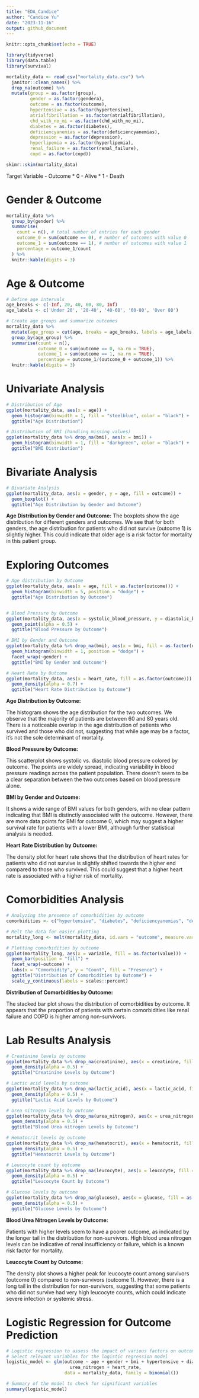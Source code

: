 ```yaml
---
title: "EDA_Candice"
author: "Candice Yu"
date: "2023-11-16"
output: github_document
---
```


```r
knitr::opts_chunk$set(echo = TRUE)

library(tidyverse)
library(data.table)
library(survival)
```

```r
mortality_data <- read_csv("mortality_data.csv") %>%
  janitor::clean_names() %>%
  drop_na(outcome) %>%
  mutate(group = as.factor(group), 
         gender = as.factor(gendera),
         outcome = as.factor(outcome),
         hypertensive = as.factor(hypertensive),
         atrialfibrillation = as.factor(atrialfibrillation),
         chd_with_no_mi = as.factor(chd_with_no_mi),
         diabetes = as.factor(diabetes),
         deficiencyanemias = as.factor(deficiencyanemias),
         depression = as.factor(depression),
         hyperlipemia = as.factor(hyperlipemia),
         renal_failure = as.factor(renal_failure),
         copd = as.factor(copd))


```

```r
skimr::skim(mortality_data)
```
Target Variable - Outcome
* 0 - Alive
* 1 - Death


# Gender & Outcome
```r
mortality_data %>%
  group_by(gender) %>%
  summarise(
    count = n(), # total number of entries for each gender
    outcome_0 = sum(outcome == 0), # number of outcomes with value 0
    outcome_1 = sum(outcome == 1), # number of outcomes with value 1
    percentage = outcome_1/count
  ) %>%
  knitr::kable(digits = 3)  
```


# Age & Outcome
```r
# Define age intervals
age_breaks <- c(-Inf, 20, 40, 60, 80, Inf)
age_labels <- c('Under 20', '20-40', '40-60', '60-80', 'Over 80')

# Create age groups and summarize outcomes
mortality_data %>%
  mutate(age_group = cut(age, breaks = age_breaks, labels = age_labels, right = FALSE)) %>%
  group_by(age_group) %>%
  summarise(count = n(),
            outcome_0 = sum(outcome == 0, na.rm = TRUE),
            outcome_1 = sum(outcome == 1, na.rm = TRUE),
            percentage = outcome_1/(outcome_0 + outcome_1)) %>%
  knitr::kable(digits = 3)  

```

# Univariate Analysis
```r
# Distribution of Age
ggplot(mortality_data, aes(x = age)) +
  geom_histogram(binwidth = 1, fill = "steelblue", color = "black") +
  ggtitle("Age Distribution")

# Distribution of BMI (handling missing values)
ggplot(mortality_data %>% drop_na(bmi), aes(x = bmi)) +
  geom_histogram(binwidth = 1, fill = "darkgreen", color = "black") +
  ggtitle("BMI Distribution")

```

# Bivariate Analysis
```r

# Bivariate Analysis
ggplot(mortality_data, aes(x = gender, y = age, fill = outcome)) +
  geom_boxplot() +
  ggtitle("Age Distribution by Gender and Outcome")

```

**Age Distribution by Gender and Outcome:**
The boxplots show the age distribution for different genders and outcomes. We see that for both genders, the age distribution for patients who did not survive (outcome 1) is slightly higher. This could indicate that older age is a risk factor for mortality in this patient group.


# Exploring Outcomes
```r
# Age distribution by Outcome
ggplot(mortality_data, aes(x = age, fill = as.factor(outcome))) +
  geom_histogram(binwidth = 5, position = "dodge") +
  ggtitle("Age Distribution by Outcome")


# Blood Pressure by Outcome
ggplot(mortality_data, aes(x = systolic_blood_pressure, y = diastolic_blood_pressure, color = as.factor(outcome))) +
  geom_point(alpha = 0.5) +
  ggtitle("Blood Pressure by Outcome")

# BMI by Gender and Outcome
ggplot(mortality_data %>% drop_na(bmi), aes(x = bmi, fill = as.factor(outcome))) +
  geom_histogram(binwidth = 1, position = "dodge") +
  facet_wrap(~gender) +
  ggtitle("BMI by Gender and Outcome")

# Heart Rate by Outcome
ggplot(mortality_data, aes(x = heart_rate, fill = as.factor(outcome))) +
  geom_density(alpha = 0.7) +
  ggtitle("Heart Rate Distribution by Outcome")
```

**Age Distribution by Outcome:**

The histogram shows the age distribution for the two outcomes. We observe that the majority of patients are between 60 and 80 years old. There is a noticeable overlap in the age distribution of patients who survived and those who did not, suggesting that while age may be a factor, it's not the sole determinant of mortality.


**Blood Pressure by Outcome:**

This scatterplot shows systolic vs. diastolic blood pressure colored by outcome. The points are widely spread, indicating variability in blood pressure readings across the patient population. There doesn't seem to be a clear separation between the two outcomes based on blood pressure alone.


**BMI by Gender and Outcome:**

It shows a wide range of BMI values for both genders, with no clear pattern indicating that BMI is distinctly associated with the outcome. However, there are more data points for BMI for outcome 0, which may suggest a higher survival rate for patients with a lower BMI, although further statistical analysis is needed.


**Heart Rate Distribution by Outcome:**

The density plot for heart rate shows that the distribution of heart rates for patients who did not survive is slightly shifted towards the higher end compared to those who survived. This could suggest that a higher heart rate is associated with a higher risk of mortality.


# Comorbidities Analysis
```r
# Analyzing the presence of comorbidities by outcome
comorbidities <- c("hypertensive", "diabetes", "deficiencyanemias", "depression", "renal_failure", "copd")

# Melt the data for easier plotting
mortality_long <- melt(mortality_data, id.vars = "outcome", measure.vars = comorbidities)

# Plotting comorbidities by outcome
ggplot(mortality_long, aes(x = variable, fill = as.factor(value))) +
  geom_bar(position = "fill") +
  facet_wrap(~outcome) +
  labs(x = "Comorbidity", y = "Count", fill = "Presence") +
  ggtitle("Distribution of Comorbidities by Outcome") +
  scale_y_continuous(labels = scales::percent)

```

**Distribution of Comorbidities by Outcome:**

The stacked bar plot shows the distribution of comorbidities by outcome. It appears that the proportion of patients with certain comorbidities like renal failure and COPD is higher among non-survivors. 


# Lab Results Analysis
```r
# Creatinine levels by outcome
ggplot(mortality_data %>% drop_na(creatinine), aes(x = creatinine, fill = as.factor(outcome))) +
  geom_density(alpha = 0.5) +
  ggtitle("Creatinine Levels by Outcome")

# Lactic acid levels by outcome
ggplot(mortality_data %>% drop_na(lactic_acid), aes(x = lactic_acid, fill = as.factor(outcome))) +
  geom_density(alpha = 0.5) +
  ggtitle("Lactic Acid Levels by Outcome")

# Urea nitrogen levels by outcome
ggplot(mortality_data %>% drop_na(urea_nitrogen), aes(x = urea_nitrogen, fill = as.factor(outcome))) +
  geom_density(alpha = 0.5) +
  ggtitle("Blood Urea nitrogen Levels by Outcome")

# Hematocrit levels by outcome
ggplot(mortality_data %>% drop_na(hematocrit), aes(x = hematocrit, fill = as.factor(outcome))) +
  geom_density(alpha = 0.5) +
  ggtitle("Hematocrit Levels by Outcome")

# Leucocyte count by outcome
ggplot(mortality_data %>% drop_na(leucocyte), aes(x = leucocyte, fill = as.factor(outcome))) +
  geom_density(alpha = 0.5) +
  ggtitle("Leucocyte Count by Outcome")

# Glucose levels by outcome
ggplot(mortality_data %>% drop_na(glucose), aes(x = glucose, fill = as.factor(outcome))) +
  geom_density(alpha = 0.5) +
  ggtitle("Glucose Levels by Outcome")

```

**Blood Urea Nitrogen Levels by Outcome:**

Patients with higher levels seem to have a poorer outcome, as indicated by the longer tail in the distribution for non-survivors. High blood urea nitrogen levels can be indicative of renal insufficiency or failure, which is a known risk factor for mortality.

**Leucocyte Count by Outcome:**

The density plot shows a higher peak for leucocyte count among survivors (outcome 0) compared to non-survivors (outcome 1). However, there is a long tail in the distribution for non-survivors, suggesting that some patients who did not survive had very high leucocyte counts, which could indicate severe infection or systemic stress.

# Logistic Regression for Outcome Prediction
```r
# Logistic regression to assess the impact of various factors on outcome
# Select relevant variables for the logistic regression model
logistic_model <- glm(outcome ~ age + gender + bmi + hypertensive + diabetes + renal_failure + leucocyte +
                        urea_nitrogen + heart_rate, 
                      data = mortality_data, family = binomial())

# Summary of the model to check for significant variables
summary(logistic_model)

```